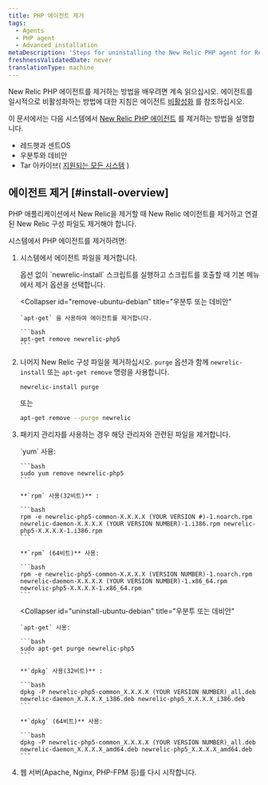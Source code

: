 ```yaml
---
title: PHP 에이전트 제거
tags:
  - Agents
  - PHP agent
  - Advanced installation
metaDescription: 'Steps for uninstalling the New Relic PHP agent for RedHat, CentOS, Debian, Ubuntu and tarball'
freshnessValidatedDate: never
translationType: machine
---
```


New Relic PHP 에이전트를 제거하는 방법을 배우려면 계속 읽으십시오. 에이전트를 일시적으로 비활성화하는 방법에 대한 지침은 에이전트 [비활성화](/docs/agents/manage-apm-agents/installation/disable-apm-agent#php) 를 참조하십시오.

이 문서에서는 다음 시스템에서 [New Relic PHP 에이전트](/docs/agents/php-agent/getting-started/new-relic-php) 를 제거하는 방법을 설명합니다.

* 레드햇과 센트OS
* 우분투와 데비안
* Tar 아카이브( [지원되는 모든 시스템](/docs/agents/php-agent/getting-started/php-agent-compatibility-requirements#operating-systems) )

## 에이전트 제거 [#install-overview]

PHP 애플리케이션에서 New Relic을 제거할 때 New Relic 에이전트를 제거하고 연결된 New Relic 구성 파일도 제거해야 합니다.

시스템에서 PHP 에이전트를 제거하려면:

1. 시스템에서 에이전트 파일을 제거합니다.

   <CollapserGroup>
     <Collapser
       id="remove-redhat-centos"
       title="레드햇 또는 센트OS"
     >
       옵션 없이 `newrelic-install` 스크립트를 실행하고 스크립트를 호출할 때 기본 메뉴에서 제거 옵션을 선택합니다.
     </Collapser>

     <Collapser
       id="remove-ubuntu-debian"
       title="우분투 또는 데비안"
     >
       `apt-get` 을 사용하여 에이전트를 제거합니다.

       ```bash
       apt-get remove newrelic-php5
       ```
     </Collapser>
   </CollapserGroup>

2. 나머지 New Relic 구성 파일을 제거하십시오. `purge` 옵션과 함께 `newrelic-install` 또는 `apt-get remove` 명령을 사용합니다.

   ```bash
   newrelic-install purge
   ```

   또는

   ```bash
   apt-get remove --purge newrelic
   ```

3. 패키지 관리자를 사용하는 경우 해당 관리자와 관련된 파일을 제거합니다.

   <CollapserGroup>
     <Collapser
       id="uninstall-redhat-centos"
       title="레드햇 또는 센트OS"
     >
       `yum` 사용:

       ```bash
       sudo yum remove newrelic-php5
       ```

       **`rpm` 사용(32비트)** :

       ```bash
       rpm -e newrelic-php5-common-X.X.X.X (YOUR VERSION #)-1.noarch.rpm newrelic-daemon-X.X.X.X (YOUR VERSION NUMBER)-1.i386.rpm newrelic-php5-X.X.X.X-1.i386.rpm
       ```

       **`rpm` (64비트)** 사용:

       ```bash
       rpm -e newrelic-php5-common-X.X.X.X (VERSION NUMBER)-1.noarch.rpm newrelic-daemon-X.X.X.X (YOUR VERSION NUMBER)-1.x86_64.rpm newrelic-php5-X.X.X.X-1.x86_64.rpm
       ```
     </Collapser>

     <Collapser
       id="uninstall-ubuntu-debian"
       title="우분투 또는 데비안"
     >
       `apt-get` 사용:

       ```bash
       sudo apt-get purge newrelic-php5
       ```

       **`dpkg` 사용(32비트)** :

       ```bash
       dpkg -P newrelic-php5-common_X.X.X.X (YOUR VERSION NUMBER)_all.deb newrelic-daemon_X.X.X.X_i386.deb newrelic-php5_X.X.X.X_i386.deb
       ```

       **`dpkg` (64비트)** 사용:

       ```bash
       dpkg -P newrelic-php5-common_X.X.X.X (YOUR VERSION NUMBER)_all.deb newrelic-daemon_X.X.X.X_amd64.deb newrelic-php5_X.X.X.X_amd64.deb
       ```
     </Collapser>
   </CollapserGroup>

4. 웹 서버(Apache, Nginx, PHP-FPM 등)를 다시 시작합니다.